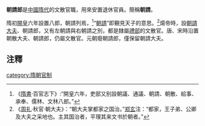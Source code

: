'''朝請郎'''是[[中國|中國]][[隋代|隋代]]的文散官職，用來安置退休官員。簡稱'''朝請'''。

隋初[[開皇|開皇]]六年設置八郎，朝請列焉，<ref>《[[隋書|隋書]]·百官志下》:“開皇六年，吏部又别設朝議、通議、朝請、朝散、給事、承奉、儒林、文林八郎。”</ref>“[[朝請|朝請]]”即覲見天子的意思。<ref>《[[周礼|周礼]]·秋官·朝大夫》：“朝大夫掌都家之国治。”[[郑玄|郑玄]]注：“都家，王子弟、公卿及大夫之采地也。主其国治者，平理其来文书於朝者。”</ref>煬帝時，設[[朝請大夫|朝請大夫]]、朝請郎，又有左朝請與右朝請之別，都是隸屬[[禮部|禮部]]的文散官。唐、宋時沿置朝散大夫、朝請郎，仍屬文散官。元朝廢朝請郎，僅保留朝請大夫。

==注釋==
{{reflist}}

[[category:隋朝官制|category:隋朝官制]]